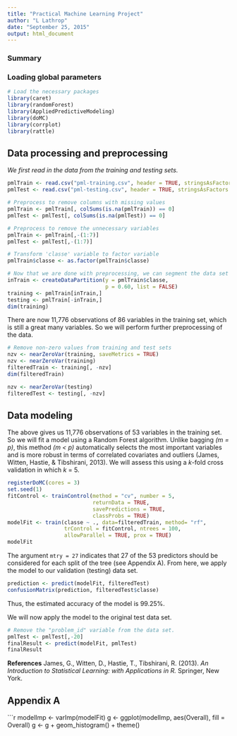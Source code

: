 ```yaml
---
title: "Practical Machine Learning Project"
author: "L Lathrop"
date: "September 25, 2015"
output: html_document
---
```



### Summary  

### Loading global parameters 
```r
# Load the necessary packages
library(caret)
library(randomForest)
library(AppliedPredictiveModeling)
library(doMC)
library(corrplot)
library(rattle)
```  
  
## Data processing and preprocessing  
*We first read in the data from the training and testing sets.*  
```r
pmlTrain <- read.csv("pml-training.csv", header = TRUE, stringsAsFactors = FALSE)
pmlTest <- read.csv("pml-testing.csv", header = TRUE, stringsAsFactors = FALSE)

# Preprocess to remove columns with missing values
pmlTrain <- pmlTrain[, colSums(is.na(pmlTrain)) == 0]
pmlTest <- pmlTest[, colSums(is.na(pmlTest)) == 0]

# Preprocess to remove the unnecessary variables
pmlTrain <- pmlTrain[,-(1:7)]
pmlTest <- pmlTest[,-(1:7)]

# Transform 'classe' variable to factor variable
pmlTrain$classe <- as.factor(pmlTrain$classe)

# Now that we are done with preprocessing, we can segment the data set into training and validation sets
inTrain <- createDataPartition(y = pmlTrain$classe,
                               p = 0.60, list = FALSE)
training <- pmlTrain[inTrain,]
testing <- pmlTrain[-inTrain,]
dim(training)
```  
There are now 11,776 observations of 86 variables in the training set, which is still a great many variables. So we will perform further preprocessing of the data.
```r
# Remove non-zero values from training and test sets
nzv <- nearZeroVar(training, saveMetrics = TRUE)
nzv <- nearZeroVar(training)
filteredTrain <- training[, -nzv]
dim(filteredTrain)

nzv <- nearZeroVar(testing)
filteredTest <- testing[, -nzv]
```  
  
## Data modeling  
The above gives us 11,776 observations of 53 variables in the training set. So we will fit a model using a Random Forest algorithm. Unlike bagging *(m = p)*, this method *(m < p)* automatically selects the most important variables and is more robust in terms of correlated covariates and outliers (James, Witten, Hastie, & Tibshirani, 2013). We will assess this using a *k*-fold cross validation in which *k* = 5.
```r
registerDoMC(cores = 3)
set.seed(1)
fitControl <- trainControl(method = "cv", number = 5, 
                           returnData = TRUE, 
                           savePredictions = TRUE,
                           classProbs = TRUE)
modelFit <- train(classe ~ ., data=filteredTrain, method= "rf",
                  trControl = fitControl, ntrees = 100,
                  allowParallel = TRUE, prox = TRUE)
modelFit

```  
  
The argument `mtry = 27` indicates that 27 of the 53 predictors should be considered for each split of the tree (see Appendix A). From here, we apply the model to our validation (testing) data set.  
```r
prediction <- predict(modelFit, filteredTest)
confusionMatrix(prediction, filteredTest$classe)
```  

Thus, the estimated accuracy of the model is 99.25%.
  
We will now apply the model to the original test data set.
```r
# Remove the "problem_id" variable from the data set.
pmlTest <- pmlTest[,-20]
finalResult <- predict(modelFit, pmlTest)
finalResult
```

**References**
James, G., Witten, D., Hastie, T., Tibshirani, R. (2013). *An Introduction to Statistical Learning: with Applications in R.* Springer, New York.

## Appendix A
```r
modelImp <- varImp(modelFit)
g <- ggplot(modelImp, aes(Overall), fill = Overall)
g <- g + geom_histogram() +
        theme()
